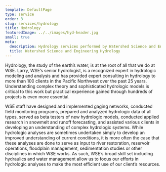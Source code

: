 ```yaml
---
template: DefaultPage
type: service
order: 3
slug: services/hydrology
title: Hydrology
featuredImage: ../../images/hyd-header.jpg
small: true
meta:
  description: Hydrology services performed by Watershed Science and Engineering
  title: Watershed Science and Engineering Hydrology
---
```


Hydrology, the study of the earth’s water, is at the root of all that we do at WSE. Larry, WSE’s senior hydrologist, is a recognized expert in hydrologic modeling and analysis and has provided expert consulting in hydrology to more than 100 clients in the Pacific Northwest over the past 25 years. Understanding complex theory and sophisticated hydrologic models is critical to this work but practical experience gained through hundreds of projects is even more essential.

WSE staff have designed and implemented gaging networks, conducted field monitoring programs, prepared and analyzed hydrologic data of all types, served as beta testers of new hydrologic models, conducted applied research in snowmelt and runoff forecasting, and assisted various clients in developing an understanding of complex hydrologic systems. While hydrologic analyses are sometimes undertaken simply to develop an improved understanding of current conditions, it is more often the case that these analyses are done to serve as input to river restoration, reservoir operations, floodplain management, sedimentation studies or other disciplines in which WSE works. As such, WSE’s broad skill set including hydraulics and water management allow us to focus our efforts in hydrologic analyses to make the most efficient use of our client’s resources.